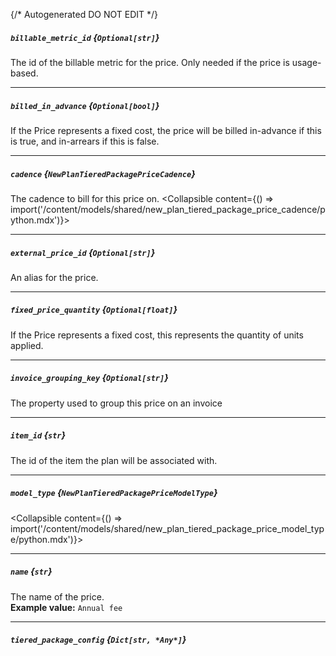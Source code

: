 {/* Autogenerated DO NOT EDIT  */}

##### `billable_metric_id` *{`Optional[str]`}*
The id of the billable metric for the price. Only needed if the price is usage\-based.

---
##### `billed_in_advance` *{`Optional[bool]`}*
If the Price represents a fixed cost, the price will be billed in\-advance if this is true, and in\-arrears if this is false.

---
##### `cadence` *{`NewPlanTieredPackagePriceCadence`}*
The cadence to bill for this price on.
<Collapsible content={() => import('/content/models/shared/new_plan_tiered_package_price_cadence/python.mdx')}>
</Collapsible>

---
##### `external_price_id` *{`Optional[str]`}*
An alias for the price.

---
##### `fixed_price_quantity` *{`Optional[float]`}*
If the Price represents a fixed cost, this represents the quantity of units applied.

---
##### `invoice_grouping_key` *{`Optional[str]`}*
The property used to group this price on an invoice

---
##### `item_id` *{`str`}*
The id of the item the plan will be associated with.

---
##### `model_type` *{`NewPlanTieredPackagePriceModelType`}*
<Collapsible content={() => import('/content/models/shared/new_plan_tiered_package_price_model_type/python.mdx')}>
</Collapsible>

---
##### `name` *{`str`}*
The name of the price.
<br/>
**Example value:** `Annual fee`

---
##### `tiered_package_config` *{`Dict[str, *Any*]`}*

